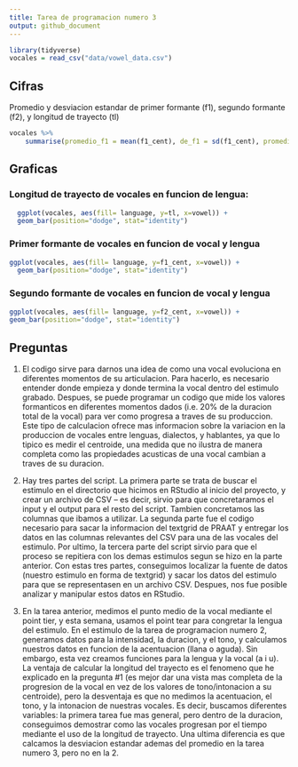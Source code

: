 ```yaml
---
title: Tarea de programacion numero 3
output: github_document
---
```


```r
library(tidyverse)
vocales = read_csv("data/vowel_data.csv")
```

## Cifras
Promedio y desviacion estandar de primer formante (f1), segundo formante (f2), y longitud de trayecto (tl)

```r
vocales %>%
    summarise(promedio_f1 = mean(f1_cent), de_f1 = sd(f1_cent), promedio_f2 = mean(f2_cent), de_f2 = sd(f2_cent),  promedio_tl = mean(tl), ds_tl = sd(tl)) 
```


## Graficas
### Longitud de trayecto de vocales en funcion de lengua:
```r
  ggplot(vocales, aes(fill= language, y=tl, x=vowel)) + 
  geom_bar(position="dodge", stat="identity")
```

### Primer formante de vocales en funcion de vocal y lengua
```r
ggplot(vocales, aes(fill= language, y=f1_cent, x=vowel)) + 
  geom_bar(position="dodge", stat="identity")
```

### Segundo formante de vocales en funcion de vocal y lengua
```r
ggplot(vocales, aes(fill= language, y=f2_cent, x=vowel)) + 
geom_bar(position="dodge", stat="identity")
```

## Preguntas

1. El codigo sirve para darnos una idea de como una vocal evoluciona en diferentes momentos de su articulacion.  Para hacerlo, es necesario entender donde empieza y donde termina la vocal dentro del estimulo grabado.  Despues, se puede programar un codigo que mide los valores formanticos en diferentes momentos dados (i.e. 20% de la duracion total de la vocal) para ver como progresa a traves de su produccion.  Este tipo de calculacion ofrece mas informacion sobre la variacion en la produccion de vocales entre lenguas, dialectos, y hablantes, ya que lo tipico es medir el centroide, una medida que no ilustra de manera completa como las propiedades acusticas de una vocal cambian a traves de su duracion.

2. Hay tres partes del script.  La primera parte se trata de buscar el estimulo en el directorio que hicimos en RStudio al inicio del proyecto, y crear un archivo de CSV -- es decir, sirvio para que concretaramos el input y el output para el resto del script.  Tambien concretamos las columnas que ibamos a utilizar.  La segunda parte fue el codigo necesario para sacar la informacion del textgrid de PRAAT y entregar los datos en las columnas relevantes del CSV para una de las vocales del estimulo.  Por ultimo, la tercera parte del script sirvio para que el proceso se repitiera con los demas estimulos segun se hizo en la parte anterior.  Con estas tres partes, conseguimos localizar la fuente de datos (nuestro estimulo en forma de textgrid) y sacar los datos del estimulo para que se representasen en un archivo CSV.  Despues, nos fue posible analizar y manipular estos datos en RStudio.

3. En la tarea anterior, medimos el punto medio de la vocal mediante el point tier, y esta semana, usamos el point tear para congretar la lengua del estimulo.  En el estimulo de la tarea de programacion numero 2, generamos datos para la intensidad, la duracion, y el tono, y calculamos nuestros datos en funcion de la acentuacion (llana o aguda).  Sin embargo, esta vez creamos funciones para la lengua y la vocal (a i u).  La ventaja de calcular la longitud del trayecto es el fenomeno que he explicado en la pregunta #1 (es mejor dar una vista mas completa de la progresion de la vocal en vez de los valores de tono/intonacion a su centroide), pero la desventaja es que no medimos la acentuacion, el tono, y la intonacion de nuestras vocales.  Es decir, buscamos diferentes variables: la primera tarea fue mas general, pero dentro de la duracion, conseguimos demostrar como las vocales progresan por el tiempo mediante el uso de la longitud de trayecto.  Una ultima diferencia es que calcamos la desviacion estandar ademas del promedio en la tarea numero 3, pero no en la 2.